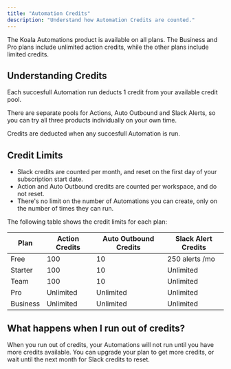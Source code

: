 ```yaml
---
title: "Automation Credits"
description: "Understand how Automation Credits are counted."
---
```


The Koala Automations product is available on all plans.
The Business and Pro plans include unlimited action credits, while the other plans include
limited credits.


## Understanding Credits
Each succesfull Automation run deducts 1 credit from your available credit pool.

There are separate pools for Actions, Auto Outbound and Slack Alerts, so you can try
all three products individually on your own time.

Credits are deducted when any succesfull Automation is run. 

## Credit Limits

- Slack credits are counted per month, and reset on the first day of your subscription start date.
- Action and Auto Outbound credits are counted per workspace, and do not reset.
- There's no limit on the number of Automations you can create, only on the number of times they can run.

The following table shows the credit limits for each plan:

| Plan | Action Credits | Auto Outbound Credits | Slack Alert Credits |
--- | --- | --- | ---
| Free | 100 | 10 | 250 alerts /mo |
| Starter | 100 | 10 | Unlimited |
| Team | 100 | 10 | Unlimited |
| Pro | Unlimited | Unlimited | Unlimited |
| Business | Unlimited | Unlimited | Unlimited |

## What happens when I run out of credits?

When you run out of credits, your Automations will not run until you have more credits available.
You can upgrade your plan to get more credits, or wait until the next month for Slack credits to reset.